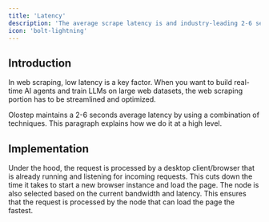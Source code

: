 ```yaml
---
title: 'Latency'
description: 'The average scrape latency is and industry-leading 2-6 seconds'
icon: 'bolt-lightning'
---
```


## Introduction
In web scraping, low latency is a key factor. When you want to build real-time AI agents and train LLMs on large web datasets, the web scraping portion has to be streamlined and optimized.

Olostep maintains a 2-6 seconds average latency by using a combination of techniques. This paragraph explains how we do it at a high level.

## Implementation

Under the hood, the request is processed by a desktop client/browser that is already running and listening for incoming requests. This cuts down the time it takes to start a new browser instance and load the page.
The node is also selected based on the current bandwidth and latency. This ensures that the request is processed by the node that can load the page the fastest.
